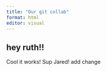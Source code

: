 ```yaml
---
title: "Our git collab"
format: html
editor: visual
---
```


## hey ruth!!

Cool it works! Sup Jared! add change
